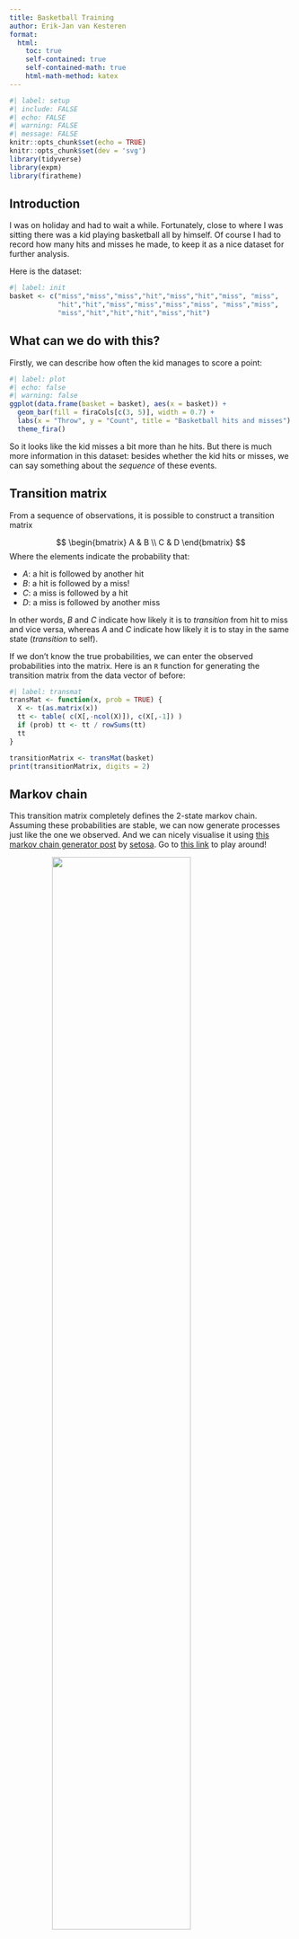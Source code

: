 ```yaml
---
title: Basketball Training
author: Erik-Jan van Kesteren
format: 
  html:
    toc: true
    self-contained: true
    self-contained-math: true
    html-math-method: katex
---
```



```r
#| label: setup
#| include: FALSE
#| echo: FALSE
#| warning: FALSE
#| message: FALSE
knitr::opts_chunk$set(echo = TRUE)
knitr::opts_chunk$set(dev = 'svg')
library(tidyverse)
library(expm)
library(firatheme)
```

## Introduction

I was on holiday and had to wait a while. Fortunately, close to where I was sitting there was a kid playing basketball all by himself. Of course I had to record how many hits and misses he made, to keep it as a nice dataset for further analysis.

Here is the dataset:
```r
#| label: init
basket <- c("miss","miss","miss","hit","miss","hit","miss", "miss",
            "hit","hit","miss","miss","miss","miss", "miss","miss",
            "miss","hit","hit","hit","miss","hit")
```

## What can we do with this?
Firstly, we can describe how often the kid manages to score a point:

```r
#| label: plot
#| echo: false
#| warning: false
ggplot(data.frame(basket = basket), aes(x = basket)) + 
  geom_bar(fill = firaCols[c(3, 5)], width = 0.7) + 
  labs(x = "Throw", y = "Count", title = "Basketball hits and misses") +
  theme_fira()
```

So it looks like the kid misses a bit more than he hits. But there is much more information in this dataset: besides whether the kid hits or misses, we can say something about the _sequence_ of these events. 

## Transition matrix

From a sequence of observations, it is possible to construct a transition matrix

$$
\begin{bmatrix}
A & B \\
C & D 
\end{bmatrix}
$$
Where the elements indicate the probability that:

- $A$: a hit is followed by another hit
- $B$: a hit is followed by a miss!
- $C$: a miss is followed by a hit
- $D$: a miss is followed by another miss

In other words, $B$ and $C$ indicate how likely it is to _transition_ from hit to miss and vice versa, whereas $A$ and $C$ indicate how likely it is to stay in the same state (_transition_ to self).

If we don't know the true probabilities, we can enter the observed probabilities into the matrix. Here is an `R` function for generating the transition matrix from the data vector of before:

```r
#| label: transmat
transMat <- function(x, prob = TRUE) {
  X <- t(as.matrix(x))
  tt <- table( c(X[,-ncol(X)]), c(X[,-1]) )
  if (prob) tt <- tt / rowSums(tt)
  tt
}

transitionMatrix <- transMat(basket)
print(transitionMatrix, digits = 2)

```

## Markov chain
This transition matrix completely defines the 2-state markov chain. Assuming these probabilities are stable, we can now generate processes just like the one we observed. And we can nicely visualise it using [this markov chain generator post](http://setosa.io/ev/markov-chains/) by [setosa](http://setosa.io/ev/). Go to [this link](http://setosa.io/markov/index.html#%7B%22tm%22%3A%5B%5B0.43%2C0.57%5D%2C%5B0.36%2C0.64%5D%5D%7D) to play around!

<img src="img/mcbasket.png" style="width:70%;display:block; margin-left:auto; margin-right:auto"></img>

## Steady state 
If we assume this chain is stable over time, there is another nice property. Irrespective of the initial probabilities of hitting or missing that we choose, after a few steps of the markov process, the probability of hitting the basket already converges to the _steady state_:

```r
#| label: initprob
#| echo: false
#| warning: false
probs <- (1:10)/10
steady <- matrix(0, ncol = 10, nrow = 7)

for (i in 1:7) {
  for (p in 1:10) {
    outprobs <- c(probs[p], 1-probs[p])%*%(transitionMatrix%^%i)
    steady[i, p] <- outprobs[1]
  }
}

steady |> as_tibble(.name_repair = "minimal") |> set_names(probs) |>
  mutate(moves = 1:7) |> gather("initial", "final", -moves)|>
  arrange(-as.numeric(initial))|>
  ggplot(aes(x = moves, y = final, 
             colour = factor(initial, 
                             levels = unique(initial)))) +
  geom_line(size = 1) + 
  labs(title = "Converging to steady state", 
       colour = "Initial hit probability", 
       y = "Hit probability on this move", 
       x = "Move number") +
  theme_fira() +
  scale_colour_fira()

```

In general, we can calculate the steady state easily from the transition matrix:

```r
#| label: steady
someBigNumber <- 1000
diag(transitionMatrix %^% someBigNumber)
```

Note that this leads to a similar but different result than simply counting the probability of hitting or missing as a table, as we did in the first figure:

```r
#| label: proptab
table(basket)/length(basket)
``` 

# Questions

- What should we trust here? The naïve probabilities or the markov steady state?
- Which assumptions lead to this discrepancy?
- Does the transition matrix really contain more relevant information about this process than the observed hit rate?

